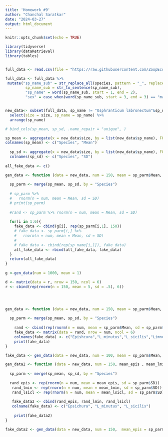 ```yaml
---
title: 'Homework #9'
author: "Chanchal Saratkar"
date: "2024-03-27"
output: html_document
---
```


```r
knitr::opts_chunk$set(echo = TRUE)
```

```r
library(tidyverse)
library(dataRetrieval)
library(tables)


full_data <- read.csv(file = "https://raw.githubusercontent.com/ZoopEcoEvo/champlain_seasonality/main/Output/Data/full_data.csv")

full_data <- full_data %>% 
 mutate("sp_name_sub" = str_replace_all(species, pattern = "_", replacement = " "),
         sp_name_sub = str_to_sentence(sp_name_sub),
         "sp_name" = word(sp_name_sub, start = 1, end = 2),
         "sex" = case_when(word(sp_name_sub, start = 3, end = 3) == "male" ~ "male", word(sp_name_sub, start = 3, end = 3) == "juvenile" ~ "juvenile", TRUE ~ "female"))


new_data<- subset(full_data, sp_name != "Osphranticum labronectum"&sp_name !="Leptodora kindti") %>% 
  select(size = size, sp_name = sp_name) %>% 
  arrange(sp_name)

# bind_cols(sp_mean, sp_sd, .name_repair = "unique", )

sp_mean <- aggregate(x = new_data$size, by = list(new_data$sp_name), FUN = mean, na.rm = TRUE)
colnames(sp_mean) <- c("Species", "Mean")
  
  sp_sd <- aggregate(x = new_data$size, by = list(new_data$sp_name), FUN = sd, na.rm = TRUE)
  colnames(sp_sd) <- c("Species", "SD")
  
all_fake_data <- c()

gen_data <- function (data = new_data, num = 150, mean = sp_parm$Mean, sd = sp_parm$SD) {
  
  sp_parm <- merge(sp_mean, sp_sd, by = "Species")
  
  # sp_parm %>% 
  #   rnorm(n = num, mean = Mean, sd = SD)
  # print(sp_parm)
  
  #rand <- sp_parm %>% rnorm(n = num, mean = Mean, sd = SD)
  
  for(i in 1:6){
    fake_data <- cbind(g[i], rep(sp_parm[i,1], 150))
    # fake_data <- sp_parm[i,] %>% 
    #   rnorm(n = num, mean = Mean, sd = SD)
    # 
    # fake_data <- cbind(rep(sp_name[i,1]), fake_data)
    all_fake_data <- rbind(all_fake_data, fake_data)
  }
  return(all_fake_data)
}
  
g <-gen_data(num = 1000, mean = 1)

d <- matrix(data = r, nrow = 150, ncol = 6)
r <- cbind(rep(rnorm(n = 150, mean = 5, sd = .5), 6))




gen_data <- function (data = new_data, num = 150, mean = sp_parm$Mean, sd = sp_parm$SD) {
  
  sp_parm <- merge(sp_mean, sp_sd, by = "Species")
  
    rand <- cbind(rep(rnorm(n = num, mean = sp_parm$Mean, sd = sp_parm$SD)))
    fake_data <- matrix(data = rand, nrow = num, ncol = 6)
    colnames(fake_data) <- c("Epishcura","L_minutus","L_sicilis","Limnocalanus","Senecella","Skistodiaptomus")
    print(fake_data)
}

fake_data <- gen_data(data = new_data, num = 100, mean = sp_parm$Mean, sd = sp_parm$SD)
```

```r
gen_data2 <- function (data = new_data, num = 150, mean_epis , mean_lmin, mean_lsicl , sd = sp_parm$SD) {
  
  sp_parm <- merge(sp_mean, sp_sd, by = "Species")
  
  rand_epis <- rep(rnorm(n = num, mean = mean_epis, sd = sp_parm$SD))
   rand_lmin <- rep(rnorm(n = num, mean = mean_lmin, sd = sp_parm$SD))
   rand_lsicl <- rep(rnorm(n = num, mean = mean_lsicl, sd = sp_parm$SD))
   
   fake_data2 <- cbind(rand_epis, rand_lmin, rand_lsicl)
   colname(fake_data) <- c("Epsichura", "L_minutus", "L_sicilis")
   
    print(fake_data2)
}

fake_data2 <- gen_data(data = new_data, num = 150,  mean_epis = sp_parm[1,2], mean_lmin =sp_parm[2,2], mean_lsicl = sp_parm[3,2], sd = sp_parm$SD)
```

